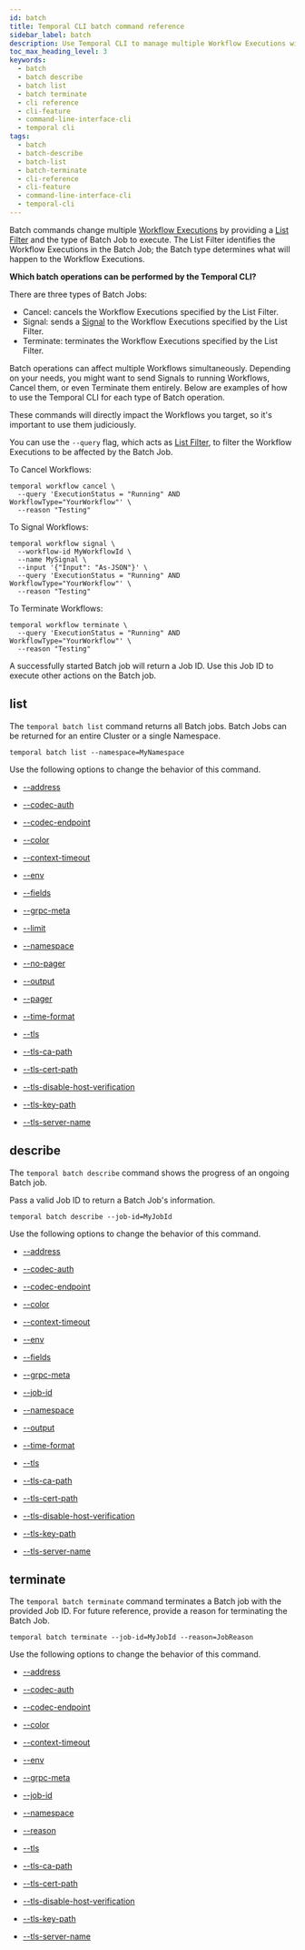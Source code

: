 ```yaml
---
id: batch
title: Temporal CLI batch command reference
sidebar_label: batch
description: Use Temporal CLI to manage multiple Workflow Executions with Batch Jobs that can Cancel, Signal, or Terminate Workflows. Filter and monitor Batch Jobs effectively.
toc_max_heading_level: 3
keywords:
  - batch
  - batch describe
  - batch list
  - batch terminate
  - cli reference
  - cli-feature
  - command-line-interface-cli
  - temporal cli
tags:
  - batch
  - batch-describe
  - batch-list
  - batch-terminate
  - cli-reference
  - cli-feature
  - command-line-interface-cli
  - temporal-cli
---
```


Batch commands change multiple [Workflow Executions](/workflows#workflow-execution) by providing a [List Filter](/clusters#visibility) and the type of Batch Job to execute.
The List Filter identifies the Workflow Executions in the Batch Job; the Batch type determines what will happen to the Workflow Executions.

**Which batch operations can be performed by the Temporal CLI?**

There are three types of Batch Jobs:

- Cancel: cancels the Workflow Executions specified by the List Filter.
- Signal: sends a [Signal](/encyclopedia/workflow-message-passing#sending-signals) to the Workflow Executions specified by the List Filter.
- Terminate: terminates the Workflow Executions specified by the List Filter.

Batch operations can affect multiple Workflows simultaneously.
Depending on your needs, you might want to send Signals to running Workflows, Cancel them, or even Terminate them entirely.
Below are examples of how to use the Temporal CLI for each type of Batch operation.

These commands will directly impact the Workflows you target, so it's important to use them judiciously.

You can use the `--query` flag, which acts as [List Filter](/visibility#list-filter), to filter the Workflow Executions to be affected by the Batch Job.

To Cancel Workflows:

```command
temporal workflow cancel \
  --query 'ExecutionStatus = "Running" AND WorkflowType="YourWorkflow"' \
  --reason "Testing"
```

To Signal Workflows:

```command
temporal workflow signal \
  --workflow-id MyWorkflowId \
  --name MySignal \
  --input '{"Input": "As-JSON"}' \
  --query 'ExecutionStatus = "Running" AND WorkflowType="YourWorkflow"' \
  --reason "Testing"
```

To Terminate Workflows:

```command
temporal workflow terminate \
  --query 'ExecutionStatus = "Running" AND WorkflowType="YourWorkflow"' \
  --reason "Testing"
```

A successfully started Batch job will return a Job ID.
Use this Job ID to execute other actions on the Batch job.

## list

The `temporal batch list` command returns all Batch jobs.
Batch Jobs can be returned for an entire Cluster or a single Namespace.

`temporal batch list --namespace=MyNamespace`

Use the following options to change the behavior of this command.

- [--address](/cli/cmd-options#address)

- [--codec-auth](/cli/cmd-options#codec-auth)

- [--codec-endpoint](/cli/cmd-options#codec-endpoint)

- [--color](/cli/cmd-options#color)

- [--context-timeout](/cli/cmd-options#context-timeout)

- [--env](/cli/cmd-options#env)

- [--fields](/cli/cmd-options#fields)

- [--grpc-meta](/cli/cmd-options#grpc-meta)

- [--limit](/cli/cmd-options#limit)

- [--namespace](/cli/cmd-options#namespace)

- [--no-pager](/cli/cmd-options#no-pager)

- [--output](/cli/cmd-options#output)

- [--pager](/cli/cmd-options#pager)

- [--time-format](/cli/cmd-options#time-format)

- [--tls](/cli/cmd-options#tls)

- [--tls-ca-path](/cli/cmd-options#tls-ca-path)

- [--tls-cert-path](/cli/cmd-options#tls-cert-path)

- [--tls-disable-host-verification](/cli/cmd-options#tls-disable-host-verification)

- [--tls-key-path](/cli/cmd-options#tls-key-path)

- [--tls-server-name](/cli/cmd-options#tls-server-name)

## describe

The `temporal batch describe` command shows the progress of an ongoing Batch job.

Pass a valid Job ID to return a Batch Job's information.

`temporal batch describe --job-id=MyJobId`

Use the following options to change the behavior of this command.

- [--address](/cli/cmd-options#address)

- [--codec-auth](/cli/cmd-options#codec-auth)

- [--codec-endpoint](/cli/cmd-options#codec-endpoint)

- [--color](/cli/cmd-options#color)

- [--context-timeout](/cli/cmd-options#context-timeout)

- [--env](/cli/cmd-options#env)

- [--fields](/cli/cmd-options#fields)

- [--grpc-meta](/cli/cmd-options#grpc-meta)

- [--job-id](/cli/cmd-options#job-id)

- [--namespace](/cli/cmd-options#namespace)

- [--output](/cli/cmd-options#output)

- [--time-format](/cli/cmd-options#time-format)

- [--tls](/cli/cmd-options#tls)

- [--tls-ca-path](/cli/cmd-options#tls-ca-path)

- [--tls-cert-path](/cli/cmd-options#tls-cert-path)

- [--tls-disable-host-verification](/cli/cmd-options#tls-disable-host-verification)

- [--tls-key-path](/cli/cmd-options#tls-key-path)

- [--tls-server-name](/cli/cmd-options#tls-server-name)

## terminate

The `temporal batch terminate` command terminates a Batch job with the provided Job ID.
For future reference, provide a reason for terminating the Batch Job.

`temporal batch terminate --job-id=MyJobId --reason=JobReason`

Use the following options to change the behavior of this command.

- [--address](/cli/cmd-options#address)

- [--codec-auth](/cli/cmd-options#codec-auth)

- [--codec-endpoint](/cli/cmd-options#codec-endpoint)

- [--color](/cli/cmd-options#color)

- [--context-timeout](/cli/cmd-options#context-timeout)

- [--env](/cli/cmd-options#env)

- [--grpc-meta](/cli/cmd-options#grpc-meta)

- [--job-id](/cli/cmd-options#job-id)

- [--namespace](/cli/cmd-options#namespace)

- [--reason](/cli/cmd-options#reason)

- [--tls](/cli/cmd-options#tls)

- [--tls-ca-path](/cli/cmd-options#tls-ca-path)

- [--tls-cert-path](/cli/cmd-options#tls-cert-path)

- [--tls-disable-host-verification](/cli/cmd-options#tls-disable-host-verification)

- [--tls-key-path](/cli/cmd-options#tls-key-path)

- [--tls-server-name](/cli/cmd-options#tls-server-name)

